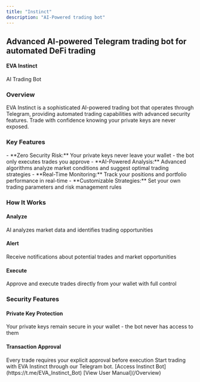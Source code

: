 ```yaml
---
title: "Instinct"
description: "AI-Powered trading bot"
---
```



<h2 style={{ color: '#ffffff' }}>Advanced AI-powered Telegram trading bot for automated DeFi trading</h2>
<h4 style={{ color: '#f7941d' }}>EVA Instinct</h4>
AI Trading Bot
<h3 style={{ color: '#ffffff' }}>Overview</h3>
EVA Instinct is a sophisticated AI-powered trading bot that operates through Telegram, providing automated trading capabilities with advanced security features. Trade with confidence knowing your private keys are never exposed.

<h3 style={{ color: '#ffffff' }}>Key Features</h3>
    - **Zero Security Risk:** Your private keys never leave your wallet - the bot only executes trades you approve
    - **AI-Powered Analysis:** Advanced algorithms analyze market conditions and suggest optimal trading strategies
    - **Real-Time Monitoring:** Track your positions and portfolio performance in real-time
    - **Customizable Strategies:** Set your own trading parameters and risk management rules

<h3 style={{ color: '#ffffff' }}>How It Works</h3>
<Columns col={3}>
<Card>
<h4 style={{ color: '#f7941d' }}>Analyze</h4>
AI analyzes market data and identifies trading opportunities

</Card> 
<Card>
<h4 style={{ color: '#f7941d' }}>Alert</h4>
Receive notifications about potential trades and market opportunities

</Card> 
<Card>
<h4 style={{ color: '#f7941d' }}>Execute</h4>
Approve and execute trades directly from your wallet with full control  
</Card> 
</Columns>

<h3 style={{ color: '#ffffff' }}>Security Features</h3>
<Columns col={2}>
<Card>
<h4 style={{ color: '#f7941d' }}>Private Key Protection</h4>
Your private keys remain secure in your wallet - the bot never has access to them
</Card> 
<Card>
<h4 style={{ color: '#f7941d' }}>Transaction Approval</h4>
Every trade requires your explicit approval before execution
</Card> 
</Columns>

<Card title="Get Started">
  Start trading with EVA Instinct through our Telegram bot.


<Columns cols={2}>
  <Note>
    [Access Instinct Bot](https://t.me/EVA_Instinct_Bot)
  </Note>
  <Tip>
    [View User Manual](/Overview)
  </Tip>

</Columns>
  </Card>


